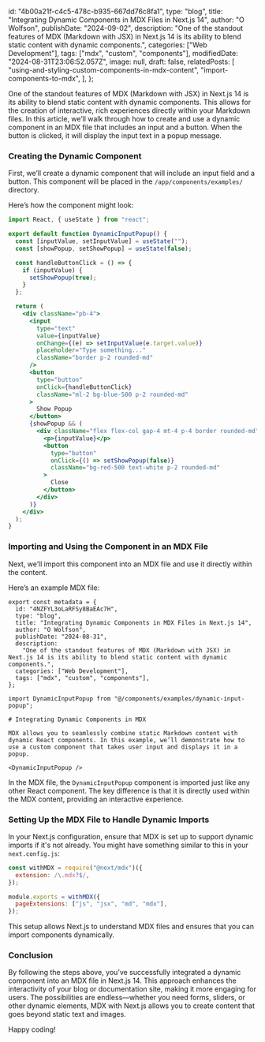   id: "4b00a21f-c4c5-478c-b935-667dd76c8fa1",
  type: "blog",
  title: "Integrating Dynamic Components in MDX Files in Next.js 14",
  author: "O Wolfson",
  publishDate: "2024-09-02",
  description:
    "One of the standout features of MDX (Markdown with JSX) in Next.js 14 is its ability to blend static content with dynamic components.",
  categories: ["Web Development"],
  tags: ["mdx", "custom", "components"],
  modifiedDate: "2024-08-31T23:06:52.057Z",
  image: null,
  draft: false,
  relatedPosts: [
    "using-and-styling-custom-components-in-mdx-content",
    "import-components-to-mdx",
  ],
};


One of the standout features of MDX (Markdown with JSX) in Next.js 14 is its ability to blend static content with dynamic components. This allows for the creation of interactive, rich experiences directly within your Markdown files. In this article, we’ll walk through how to create and use a dynamic component in an MDX file that includes an input and a button. When the button is clicked, it will display the input text in a popup message.

<DynamicInputPopup />

### Creating the Dynamic Component

First, we’ll create a dynamic component that will include an input field and a button. This component will be placed in the `/app/components/examples/` directory.

Here’s how the component might look:

```jsx
import React, { useState } from "react";

export default function DynamicInputPopup() {
  const [inputValue, setInputValue] = useState("");
  const [showPopup, setShowPopup] = useState(false);

  const handleButtonClick = () => {
    if (inputValue) {
      setShowPopup(true);
    }
  };

  return (
    <div className="pb-4">
      <input
        type="text"
        value={inputValue}
        onChange={(e) => setInputValue(e.target.value)}
        placeholder="Type something..."
        className="border p-2 rounded-md"
      />
      <button
        type="button"
        onClick={handleButtonClick}
        className="ml-2 bg-blue-500 p-2 rounded-md"
      >
        Show Popup
      </button>
      {showPopup && (
        <div className="flex flex-col gap-4 mt-4 p-4 border rounded-md">
          <p>{inputValue}</p>
          <button
            type="button"
            onClick={() => setShowPopup(false)}
            className="bg-red-500 text-white p-2 rounded-md"
          >
            Close
          </button>
        </div>
      )}
    </div>
  );
}
```

### Importing and Using the Component in an MDX File

Next, we’ll import this component into an MDX file and use it directly within the content.

Here’s an example MDX file:

```MDX
export const metadata = {
  id: "4NZFYL3oLaRFSy8BaEAc7H",
  type: "blog",
  title: "Integrating Dynamic Components in MDX Files in Next.js 14",
  author: "O Wolfson",
  publishDate: "2024-08-31",
  description:
    "One of the standout features of MDX (Markdown with JSX) in Next.js 14 is its ability to blend static content with dynamic components.",
  categories: ["Web Development"],
  tags: ["mdx", "custom", "components"],
};

import DynamicInputPopup from "@/components/examples/dynamic-input-popup";

# Integrating Dynamic Components in MDX

MDX allows you to seamlessly combine static Markdown content with dynamic React components. In this example, we’ll demonstrate how to use a custom component that takes user input and displays it in a popup.

<DynamicInputPopup />
```

In the MDX file, the `DynamicInputPopup` component is imported just like any other React component. The key difference is that it is directly used within the MDX content, providing an interactive experience.

### Setting Up the MDX File to Handle Dynamic Imports

In your Next.js configuration, ensure that MDX is set up to support dynamic imports if it's not already. You might have something similar to this in your `next.config.js`:

```javascript
const withMDX = require("@next/mdx")({
  extension: /\.mdx?$/,
});

module.exports = withMDX({
  pageExtensions: ["js", "jsx", "md", "mdx"],
});
```

This setup allows Next.js to understand MDX files and ensures that you can import components dynamically.

### Conclusion

By following the steps above, you’ve successfully integrated a dynamic component into an MDX file in Next.js 14. This approach enhances the interactivity of your blog or documentation site, making it more engaging for users. The possibilities are endless—whether you need forms, sliders, or other dynamic elements, MDX with Next.js allows you to create content that goes beyond static text and images.

Happy coding!

